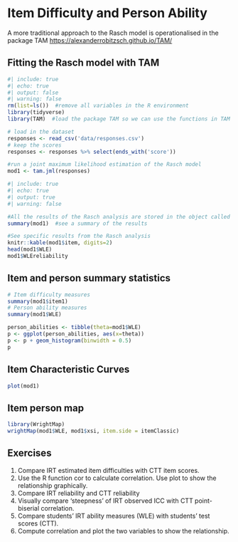 # Item Difficulty and Person Ability

A more traditional approach to the Rasch model is operationalised in the package TAM <https://alexanderrobitzsch.github.io/TAM/>

## Fitting the Rasch model with TAM

```r
#| include: true
#| echo: true
#| output: false
#| warning: false
rm(list=ls())  #remove all variables in the R environment
library(tidyverse)
library(TAM)  #load the package TAM so we can use the functions in TAM

# load in the dataset
responses <- read_csv('data/responses.csv')
# keep the scores
responses <- responses %>% select(ends_with('score'))

#run a joint maximum likelihood estimation of the Rasch model
mod1 <- tam.jml(responses)
```

```r
#| include: true
#| echo: true
#| output: true
#| warning: false

#All the results of the Rasch analysis are stored in the object called "mod1"
summary(mod1)  #see a summary of the results

#See specific results from the Rasch analysis
knitr::kable(mod1$item, digits=2)
head(mod1$WLE)
mod1$WLEreliability
```

## Item and person summary statistics
```r
# Item difficulty measures
summary(mod1$item1)
# Person ability measures
summary(mod1$WLE)

person_abilities <- tibble(theta=mod1$WLE)
p <- ggplot(person_abilities, aes(x=theta))
p <- p + geom_histogram(binwidth = 0.5)
p

```

## Item Characteristic Curves
```r
plot(mod1)
```

## Item person map
```r
library(WrightMap)
wrightMap(mod1$WLE, mod1$xsi, item.side = itemClassic)

```


## Exercises
1. Compare IRT estimated item difficulties with CTT item scores.
2. Use the R function cor to calculate correlation. Use plot to show the relationship graphically.
3. Compare IRT reliability and CTT reliability
4. Visually compare ‘steepness’ of IRT observed ICC with CTT point-biserial correlation.
5. Compare students’ IRT ability measures (WLE) with students’ test scores (CTT).
6. Compute correlation and plot the two variables to show the relationship.